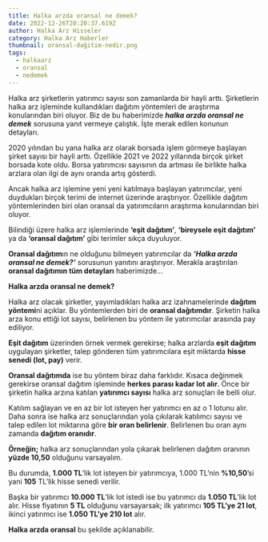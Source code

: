 ```yaml
---
title: Halka arzda oransal ne demek?
date: 2022-12-26T20:20:37.619Z
author: Halka Arz Hisseler
category: Halka Arz Haberler
thumbnail: oransal-dağitim-nedi̇r.png
tags:
  - halkaarz
  - oransal
  - nedemek
---
```

Halka arz şirketlerin yatırımcı sayısı son zamanlarda bir hayli arttı. Şirketlerin halka arz işleminde kullandıkları dağıtım yöntemleri de araştırma konularından biri oluyor. Biz de bu haberimizde ***halka arzda oransal ne demek*** sorusuna yanıt vermeye çalıştık. İşte merak edilen konunun detayları.

2020 yılından bu yana halka arz olarak borsada işlem görmeye başlayan şirket sayısı bir hayli arttı. Özellikle 2021 ve 2022 yıllarında birçok şirket borsada kote oldu. Borsa yatırımcısı sayısının da artması ile birlikte halka arzlara olan ilgi de aynı oranda artış gösterdi.

Ancak halka arz işlemine yeni yeni katılmaya başlayan yatırımcılar, yeni duydukları birçok terimi de internet üzerinde araştırıyor. Özellikle dağıtım yöntemlerinden biri olan oransal da yatırımcıların araştırma konularından biri oluyor. 

Bilindiği üzere halka arz işlemlerinde **‘eşit dağıtım’**, **‘bireysele eşit dağıtım’** ya da **‘oransal dağıtım’** gibi terimler sıkça duyuluyor. 

**Oransal dağıtım**ın ne olduğunu bilmeyen yatırımcılar da ***‘Halka arzda oransal ne demek?’*** sorusunun yanıtını araştırıyor. Merakla araştırılan **oransal dağıtımın tüm detayları** haberimizde…

**Halka arzda oransal ne demek?**

Halka arz olacak şirketler, yayımladıkları halka arz izahnamelerinde **dağıtım yöntemi**ni açıklar. Bu yöntemlerden biri de **oransal dağıtımdır**. Şirketin halka arza konu ettiği lot sayısı, belirlenen bu yöntem ile yatırımcılar arasında pay ediliyor.

**Eşit dağıtım** üzerinden örnek vermek gerekirse; halka arzlarda **eşit dağıtım** uygulayan şirketler, talep gönderen tüm yatırımcılara eşit miktarda **hisse senedi (lot, pay)** verir. 

**Oransal dağıtımda** ise bu yöntem biraz daha farklıdır. Kısaca değinmek gerekirse oransal dağıtım işleminde **herkes parası kadar lot alır**. Önce bir şirketin halka arzına katılan **yatırımcı sayısı** halka arz sonuçları ile belli olur. 

Katılım sağlayan ve en az bir lot isteyen her yatırımcı en az o 1 lotunu alır. Daha sonra ise halka arz sonuçlarından yola çıkılarak katılımcı sayısı ve talep edilen lot miktarına göre **bir oran belirlenir**. Belirlenen bu oran aynı zamanda **dağıtım oranıdır**.

**Örneğin;** halka arz sonuçlarından yola çıkarak belirlenen dağıtım oranının **yüzde 10,50** olduğunu varsayalım. 

Bu durumda, **1.000 TL**’lik lot isteyen bir yatırımcıya, 1.000 TL’nin **%10,50**’si yani **105** TL’lik hisse senedi verilir. 

Başka bir yatırımcı **10.000 TL**’lik lot istedi ise bu yatırımcı da **1.050 TL**’lik lot alır. Hisse fiyatının **5 TL** olduğunu varsayarsak; ilk yatırımcı **105 TL’ye 21 lot**, ikinci yatırımcı ise **1.050 TL’ye 210 lot** alır.

**Halka arzda oransal** bu şekilde açıklanabilir.